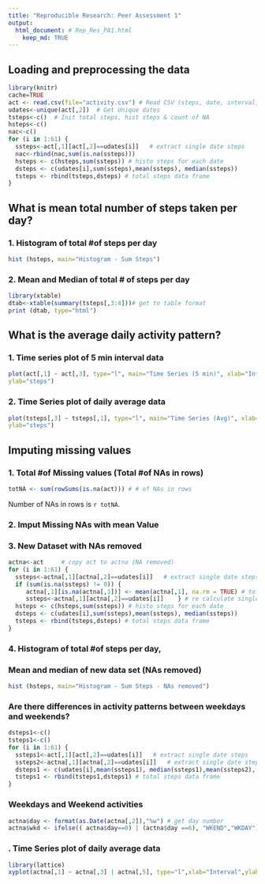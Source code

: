 ```yaml
---
title: "Reproducible Research: Peer Assessment 1"
output: 
  html_document: # Rep_Res_PA1.html
    keep_md: TRUE
---
```



## Loading and preprocessing the data
```r
library(knitr)
cache=TRUE
act <- read.csv(file="activity.csv") # Read CSV (steps, date, interval)
udates<-unique(act[,2])  # Get Unique dates
tsteps<-c()  # Init total steps, hist steps & count of NA
hsteps<-c()
nac<-c()
for (i in 1:61) {
  ssteps<-act[,1][act[,2]==udates[i]]   # extract single date steps
  nac<-rbind(nac,sum(is.na(ssteps)))
  hsteps <- c(hsteps,sum(ssteps)) # histo steps for each date
  dsteps <- c(udates[i],sum(ssteps),mean(ssteps), median(ssteps))
  tsteps <- rbind(tsteps,dsteps) # total steps data frame
}
```

## What is mean total number of steps taken per day?
### 1. Histogram of total #of steps per day

```r
hist (hsteps, main="Histogram - Sum Steps")
```

### 2. Mean and Median of total # of steps per day
```r
library(xtable)
dtab<-xtable(summary(tsteps[,3:4]))# get to table format
print (dtab, type="html")
```

## What is the average daily activity pattern?

### 1. Time series plot of 5 min interval data

```r
plot(act[,1] ~ act[,3], type="l", main="Time Series (5 min)", xlab="Interval",
ylab="steps")
```

### 2. Time Series plot of daily average data
```r
plot(tsteps[,3] ~ tsteps[,1], type="l", main="Time Series (Avg)", xlab="Interval",
ylab="steps")
```


## Imputing missing values
### 1. Total #of Missing values (Total #of NAs in rows)
```r
totNA <- sum(rowSums(is.na(act))) # # of NAs in rows
```

Number of NAs in rows is `r totNA`.

### 2. Imput Missing NAs with mean Value
### 3. New Dataset with NAs removed
```r
actna<-act     # copy act to actna (NA removed)
for (i in 1:61) {
  ssteps<-actna[,1][actna[,2]==udates[i]]   # extract single date steps
  if (sum(is.na(ssteps) != 0)) {
     actna[,1][is.na(actna[,1])] <- mean(actna[,1], na.rm = TRUE) # to mean
     ssteps<-actna[,1][actna[,2]==udates[i]]    } # re calculate single date steps  
  hsteps <- c(hsteps,sum(ssteps)) # histo steps for each date
  dsteps <- c(udates[i],sum(ssteps),mean(ssteps), median(ssteps))
  tsteps <- rbind(tsteps,dsteps) # total steps data frame
}
```
### 4. Histogram of total #of steps per day, 
### Mean and median of new data set (NAs removed)

``` r
hist (hsteps, main="Histogram - Sum Steps - NAs removed")
```
  

### Are there differences in activity patterns between weekdays and weekends?

``` r
dsteps1<-c()
tsteps1<-c()
for (i in 1:61) {
  ssteps1<-act[,1][act[,2]==udates[i]]   # extract single date steps
  ssteps2<-actna[,1][actna[,2]==udates[i]]   # extract single date steps
  dsteps1 <- c(udates[i],mean(ssteps1), median(ssteps1),mean(ssteps2), median(ssteps2))
  tsteps1 <- rbind(tsteps1,dsteps1) # total steps data frame
}
```

### Weekdays and Weekend activities
``` r
actna$day <- format(as.Date(actna[,2]),"%w") # get day number
actna$wkd <- ifelse(( actna$day==0) | (actna$day ==6), "WKEND","WKDAY")
```
### . Time Series plot of daily average data
```r
library(lattice)
xyplot(actna[,1] ~ actna[,3] | actna[,5], type="l",xlab="Interval",ylab="Steps")

```

